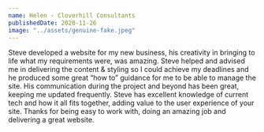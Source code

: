 ```yaml
---
name: Helen - Cloverhill Consultants
publishedDate: 2020-11-26
image: "../assets/genuine-fake.jpeg"
---
```


Steve developed a website for my new business, his creativity in bringing to life what my requirements were, was amazing. Steve helped and advised me in delivering the content & styling so I could achieve my deadlines and he produced some great “how to” guidance for me to be able to manage the site. His communication during the project and beyond has been great, keeping me updated frequently. Steve has excellent knowledge of current tech and how it all fits together, adding value to the user experience of your site. Thanks for being easy to work with, doing an amazing job and delivering a great website.
